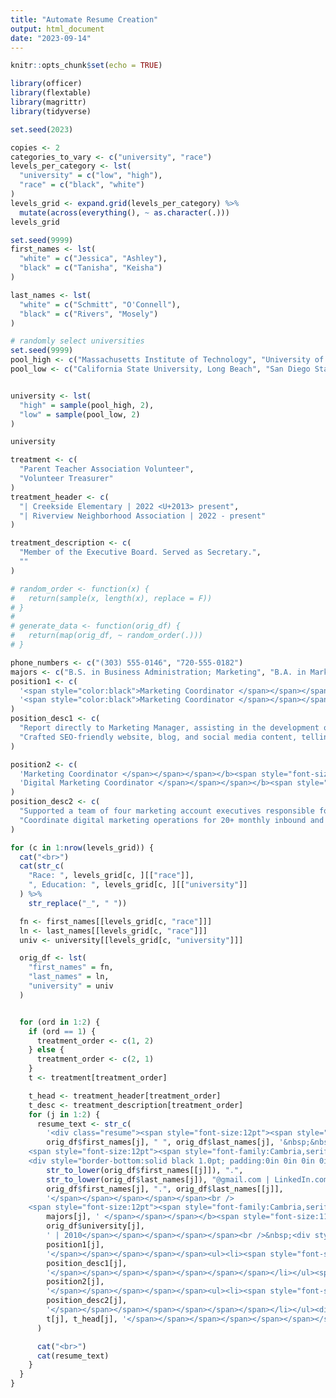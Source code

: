 ```yaml
---
title: "Automate Resume Creation"
output: html_document
date: "2023-09-14"
---
```


```r
knitr::opts_chunk$set(echo = TRUE)
```

```r
library(officer)
library(flextable)
library(magrittr)
library(tidyverse)

set.seed(2023)
```

```r
copies <- 2
categories_to_vary <- c("university", "race")
levels_per_category <- lst(
  "university" = c("low", "high"),
  "race" = c("black", "white")
)
levels_grid <- expand.grid(levels_per_category) %>%
  mutate(across(everything(), ~ as.character(.)))
levels_grid
```

```r
set.seed(9999)
first_names <- lst(
  "white" = c("Jessica", "Ashley"),
  "black" = c("Tanisha", "Keisha")
)

last_names <- lst(
  "white" = c("Schmitt", "O'Connell"),
  "black" = c("Rivers", "Mosely")
)
```

```r
# randomly select universities
set.seed(9999)
pool_high <- c("Massachusetts Institute of Technology", "University of Pennsylvania")
pool_low <- c("California State University, Long Beach", "San Diego State University")


university <- lst(
  "high" = sample(pool_high, 2),
  "low" = sample(pool_low, 2)
)

university
```

```r
treatment <- c(
  "Parent Teacher Association Volunteer",
  "Volunteer Treasurer"
)
treatment_header <- c(
  "| Creekside Elementary | 2022 <U+2013> present",
  "| Riverview Neighborhood Association | 2022 - present"
)

treatment_description <- c(
  "Member of the Executive Board. Served as Secretary.",
  ""
)
```

```r
# random_order <- function(x) {
#   return(sample(x, length(x), replace = F))
# }
#
# generate_data <- function(orig_df) {
#   return(map(orig_df, ~ random_order(.)))
# }
```

```r
phone_numbers <- c("(303) 555-0146", "720-555-0182")
majors <- c("B.S. in Business Administration; Marketing", "B.A. in Marketing, Digital Marketing Minor")
position1 <- c(
  '<span style="color:black">Marketing Coordinator </span></span></span></b><span style="font-size:11.0pt"><span style="font-family:&quot;Calibri&quot;,sans-serif"><span style="color:black">| Goods Delivered | 2021 to Present',
  '<span style="color:black">Marketing Coordinator </span></span></span></b><span style="font-size:11.0pt"><span style="font-family:&quot;Calibri&quot;,sans-serif"><span style="color:black">| Local Guiding | 2021 &ndash; present'
)
position_desc1 <- c(
  "Report directly to Marketing Manager, assisting in the development of the overall marketing strategy.",
  "Crafted SEO-friendly website, blog, and social media content, telling the organization<U+2019>s story across platforms."
)

position2 <- c(
  'Marketing Coordinator </span></span></span></b><span style="font-size:11.0pt"><span style="font-family:&quot;Calibri&quot;,sans-serif"><span style="color:black">| Live Healthy | 2017 to 2021',
  'Digital Marketing Coordinator </span></span></span></b><span style="font-size:11.0pt"><span style="font-family:&quot;Calibri&quot;,sans-serif"><span style="color:black">| Cloud Sales Support | 2017 &ndash; 2021'
)
position_desc2 <- c(
  "Supported a team of four marketing account executives responsible for 12 client accounts in the healthcare industry.",
  "Coordinate digital marketing operations for 20+ monthly inbound and outbound campaigns across email, web, and social media for an emerging fintech startup."
)
```

```r
for (c in 1:nrow(levels_grid)) {
  cat("<br>")
  cat(str_c(
    "Race: ", levels_grid[c, ][["race"]],
    ", Education: ", levels_grid[c, ][["university"]]
  ) %>%
    str_replace("_", " "))

  fn <- first_names[[levels_grid[c, "race"]]]
  ln <- last_names[[levels_grid[c, "race"]]]
  univ <- university[[levels_grid[c, "university"]]]

  orig_df <- lst(
    "first_names" = fn,
    "last_names" = ln,
    "university" = univ
  )


  for (ord in 1:2) {
    if (ord == 1) {
      treatment_order <- c(1, 2)
    } else {
      treatment_order <- c(2, 1)
    }
    t <- treatment[treatment_order]

    t_head <- treatment_header[treatment_order]
    t_desc <- treatment_description[treatment_order]
    for (j in 1:2) {
      resume_text <- str_c(
        '<div class="resume"><span style="font-size:12pt"><span style="font-family:Cambria,serif"><b><span style="font-size:16.0pt"><span style="font-family:&quot;Calibri&quot;,sans-serif"><span style="color:black">',
        orig_df$first_names[j], " ", orig_df$last_names[j], '&nbsp;&nbsp;&nbsp;&nbsp; </span></span></span></b></span></span><br />
    <span style="font-size:12pt"><span style="font-family:Cambria,serif"><b><span style="font-size:14.0pt"><span style="font-family:&quot;Calibri&quot;,sans-serif"><span style="color:black">Marketing Coordinator</span></span></span></b></span></span>
    <div style="border-bottom:solid black 1.0pt; padding:0in 0in 0in 0in"><span style="font-size:12pt"><span style="font-family:Cambria,serif"><span style="font-size:11.0pt"><span style="font-family:&quot;Calibri&quot;,sans-serif"><span style="color:black">', phone_numbers[j], " | ",
        str_to_lower(orig_df$first_names[[j]]), ".",
        str_to_lower(orig_df$last_names[j]), "@gmail.com | LinkedIn.com/",
        orig_df$first_names[j], ".", orig_df$last_names[[j]],
        '</span></span></span></span></span><br />
    <span style="font-size:12pt"><span style="font-family:Cambria,serif"><b><span style="font-family:&quot;Calibri&quot;,sans-serif"><span style="color:black">Education&nbsp;</span></span></b></span></span></div><span style="font-size:12pt"><span style="font-family:Cambria,serif"><b><span style="font-size:11.0pt"><span style="font-family:&quot;Calibri&quot;,sans-serif"><span style="color:black">',
        majors[j], ' </span></span></span></b><span style="font-size:11.0pt"><span style="font-family:&quot;Calibri&quot;,sans-serif"><span style="color:black">| ',
        orig_df$university[j],
        ' | 2010</span></span></span></span></span><br />&nbsp;<div style="border-bottom:solid black 1.0pt; padding:0in 0in 1.0pt 0in"><span style="font-size:12pt"><span style="font-family:Cambria,serif"><b><span style="font-family:&quot;Calibri&quot;,sans-serif"><span style="color:black">Professional Experience</span></span></b></span></span></div><span style="font-size:12pt"><span style="font-family:Cambria,serif"><b><span style="font-size:10.5pt"><span style="font-family:&quot;Calibri&quot;,sans-serif"><span style="color:black">',
        position1[j],
        '</span></span></span></span></span><ul><li><span style="font-size:12pt"><span style="color:black"><span style="tab-stops:list .5in"><span style="vertical-align:baseline"><span style="font-family:Cambria,serif"><span style="font-size:11.0pt"><span style="font-family:&quot;Calibri&quot;,sans-serif">',
        position_desc1[j],
        '</span></span></span></span></span></span></span></li></ul><span style="font-size:12pt"><span style="font-family:Cambria,serif"><b><span style="font-size:11.0pt"><span style="font-family:&quot;Calibri&quot;,sans-serif"><span style="color:black">',
        position2[j],
        '</span></span></span></span></span><ul><li><span style="font-size:12pt"><span style="color:black"><span style="tab-stops:list .5in"><span style="vertical-align:baseline"><span style="font-family:Cambria,serif"><span style="font-size:11.0pt"><span style="font-family:&quot;Calibri&quot;,sans-serif">',
        position_desc2[j],
        '</span></span></span></span></span></span></span></li></ul><div style="page-break-after:always"><span style="display: none;">&nbsp;</span></div><div style="border-bottom:solid black 1.0pt; padding:0in 0in 1.0pt 0in"><span style="font-size:12pt"><span style="font-family:Cambria,serif"><b><span style="font-family:&quot;Calibri&quot;,sans-serif"><span style="color:black">Volunteer Experience</span></span></b></span></span></div><li><span style="font-size:12pt"><span style="color:black"><span style="tab-stops:list .5in"><span style="vertical-align:baseline"><span style="font-family:Cambria,serif"><span style="font-size:11.0pt"><span style="font-family:&quot;Calibri&quot;,sans-serif">',
        t[j], t_head[j], '</span></span></span></span></span></span></span></li></ul><div style="page-break-after:always"><span style="display: none;">&nbsp;</span></div><br>&nbsp;</div>'
      )

      cat("<br>")
      cat(resume_text)
    }
  }
}
```




